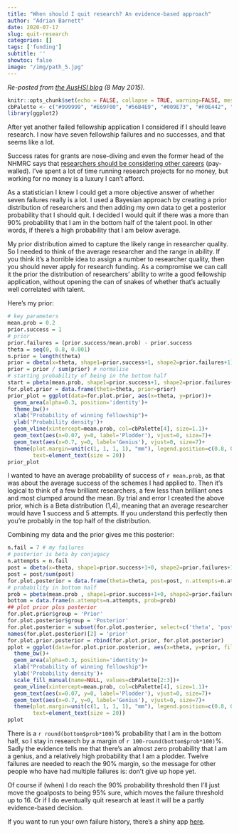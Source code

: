 ```yaml
---
title: "When should I quit research? An evidence-based approach"
author: "Adrian Barnett"
date: 2020-07-17
slug: quit-research
categories: []
tags: ['funding']
subtitle: ''
showtoc: false
image: "/img/path_5.jpg"
---
```


*Re-posted from [the AusHSI blog](https://www.aushsi.org.au/when-should-i-quit-research-an-evidence-based-approach/) (8 May 2015).*

```r
knitr::opts_chunk$set(echo = FALSE, collapse = TRUE, warning=FALSE, message=FALSE, error=FALSE, comment='', dpi=400, out.width = "70%")
cbPalette <- c("#999999", "#E69F00", "#56B4E9", "#009E73", "#F0E442", "#0072B2", "#D55E00", "#CC79A7")
library(ggplot2)
```

After yet another failed fellowship application I considered if I should leave research. I now have seven fellowship failures and no successes, and that seems like a lot.

Success rates for grants are nose-diving and even the former head of the NHMRC says that [researchers should be considering other careers](https://www.theaustralian.com.au/higher-education/medical-phds-need-to-look-beyond-research-careers/news-story/f85cf01faa6a259d986395c7024dbf53) (pay-walled). I’ve spent a lot of time running research projects for no money, but working for no money is a luxury I can’t afford.

As a statistician I knew I could get a more objective answer of whether seven failures really is a lot. I used a Bayesian approach by creating a prior distribution of researchers and then adding my own data to get a posterior probability that I should quit. I decided I would quit if there was a more than 90% probability that I am in the bottom half of the talent pool. In other words, if there’s a high probability that I am below average.

My prior distribution aimed to capture the likely range in researcher quality. So I needed to think of the average researcher and the range in ability. If you think it’s a horrible idea to assign a number to researcher quality, then you should never apply for research funding. As a compromise we can call it the prior the distribution of researchers’ ability to write a good fellowship application, without opening the can of snakes of whether that’s actually well correlated with talent.

Here’s my prior:

```r
# key parameters
mean.prob = 0.2
prior.success = 1
# prior
prior.failures = (prior.success/mean.prob) - prior.success
theta = seq(0, 0.8, 0.001)
n.prior = length(theta)
prior = dbeta(x=theta, shape1=prior.success+1, shape2=prior.failures+1) # beta
prior = prior / sum(prior) # normalise
# starting probability of being in the bottom half
start = pbeta(mean.prob, shape1=prior.success+1, shape2=prior.failures+1)
for.plot.prior = data.frame(theta=theta, prior=prior)
prior_plot = ggplot(data=for.plot.prior, aes(x=theta, y=prior))+
  geom_area(alpha=0.3, position='identity')+
  theme_bw()+
  xlab("Probability of winning fellowship")+
  ylab('Probability density')+
  geom_vline(xintercept=mean.prob, col=cbPalette[4], size=1.1)+
  geom_text(aes(x=0.07, y=0, label='Plodder'), vjust=0, size=7)+
  geom_text(aes(x=0.7, y=0, label='Genius'), vjust=0, size=7)+
  theme(plot.margin=unit(c(1, 1, 1, 1), "mm"), legend.position=c(0.8, 0.8),
        text=element_text(size = 20))
prior_plot
```

I wanted to have an average probability of success of `r mean.prob`, as that was about the average success of the schemes I had applied to. Then it’s logical to think of a few brilliant researchers, a few less than brilliant ones and most clumped around the mean. By trial and error I created the above prior, which is a Beta distribution (1,4), meaning that an average researcher would have 1 success and 5 attempts. If you understand this perfectly then you’re probably in the top half of the distribution.

Combining my data and the prior gives me this posterior:

```r
n.fail = 7 # my failures
# posterior is beta by conjugacy
n.attempts = n.fail
post = dbeta(x=theta, shape1=prior.success+1+0, shape2=prior.failures+1+n.attempts-0) 
post = post/sum(post)
for.plot.posterior = data.frame(theta=theta, post=post, n.attempts=n.attempts)
# probability in bottom half
prob = pbeta(mean.prob , shape1=prior.success+1+0, shape2=prior.failures+1+n.attempts-0)
bottom = data.frame(n.attempts=n.attempts, prob=prob)
## plot prior plus posterior
for.plot.prior$group = 'Prior'
for.plot.posterior$group = 'Posterior'
for.plot.posterior = subset(for.plot.posterior, select=c('theta', 'post', 'group')) # to help with merge
names(for.plot.posterior)[2] = 'prior'
for.plot.prior.posterior = rbind(for.plot.prior, for.plot.posterior)
pplot = ggplot(data=for.plot.prior.posterior, aes(x=theta, y=prior, fill=group))+
  theme_bw()+
  geom_area(alpha=0.3, position='identity')+
  xlab("Probability of winning fellowship")+
  ylab('Probability density')+
  scale_fill_manual(name=NULL, values=cbPalette[2:3])+
  geom_vline(xintercept=mean.prob, col=cbPalette[4], size=1.1)+
  geom_text(aes(x=0.07, y=0, label='Plodder'), vjust=0, size=7)+
  geom_text(aes(x=0.7, y=0, label='Genius'), vjust=0, size=7)+
  theme(plot.margin=unit(c(1, 1, 1, 1), "mm"), legend.position=c(0.8, 0.8),
        text=element_text(size = 20))
pplot
```

There is a `r round(bottom$prob*100)`% probability that I am in the bottom half, so I stay in research by a margin of `r 100-round(bottom$prob*100)`%. Sadly the evidence tells me that there’s an almost zero probability that I am a genius, and a relatively high probability that I am a plodder. Twelve failures are needed to reach the 90% margin, so the message for other people who have had multiple failures is: don’t give up hope yet.

Of course if (when) I do reach the 90% probability threshold then I’ll just move the goalposts to being 95% sure, which moves the failure threshold up to 16. Or if I do eventually quit research at least it will be a partly evidence-based decision.

If you want to run your own failure history, there's a shiny app [here](https://aushsi.shinyapps.io/quit/).